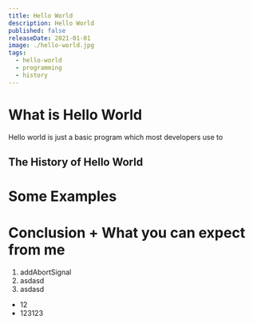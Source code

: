 ```yaml
---
title: Hello World
description: Hello World
published: false
releaseDate: 2021-01-01
image: ./hello-world.jpg
tags: 
  - hello-world
  - programming
  - history
---
```


# What is Hello World
Hello world is just a basic program which most developers use to 
## The History of Hello World

# Some Examples

# Conclusion + What you can expect from me

1. addAbortSignal
2. asdasd
3. asdasd

- 12
- 123123